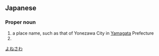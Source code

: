 ==Japanese==
{{ja-kanjitab|よね|さわ|k2=ざわ|yomi=k|r=y}}

===Proper noun===
{{ja-pos|kyu=米澤|よねざわ|proper|hhira=よねざは}}

# a place name, such as that of Yonezawa City in [[Yamagata]] Prefecture
# {{surname|lang=ja|sort=よねざわ}}

[[Category:ja:Cities|よねさわ]]